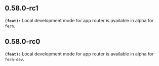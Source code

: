 ## 0.58.0-rc1
**`(feat):`** Local development mode for app router is available in alpha for `fern`.


## 0.58.0-rc0
**`(feat):`** Local development mode for app router is available in alpha for `fern-dev`.


